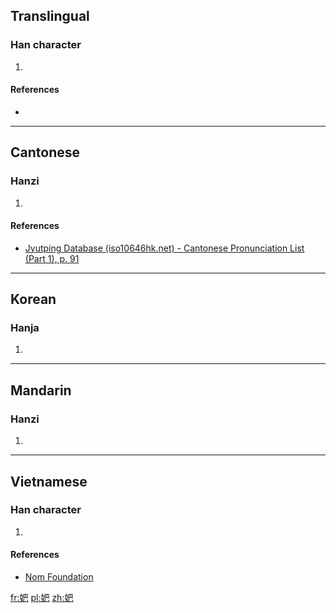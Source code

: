 ==Translingual==

===Han character===
{{Han char|rn=38|rad=女|as=04|sn=7|four=|canj=VAU|ids=⿰女巴}}

# {{defn|Han|sort=女04}}

====References====
* {{Han ref|kx=0256.150|dkj=06081|dj=0520.130|hdz=21034.010|uh=5991|ud=22929}}

----

==Cantonese==

===Hanzi===
{{yue-hanzi|jyut=[[paa1]]|y=pa1}}

# {{defn|lang=yue|sort=女04}}

====References====
* [http://www.iso10646hk.net/jp/document/download.jsp Jyutping Database (iso10646hk.net) - Cantonese Pronunciation List (Part 1), p. 91]

----

==Korean==

===Hanja===
{{ko-hanja|hangeul=파|rv=pa|mr=p'a}}

# {{defn|lang=ko|sort=女04}}

----

==Mandarin==

===Hanzi===
{{cmn-hanzi|pin=[[pā]] ([[pa1]])|wg=p'a<sup>1</sup>}}

# {{defn|lang=cmn|sort=女04}}

----

==Vietnamese==

===Han character===
{{vi-hantu|[[bà]]|rs=女04}}

# {{defn|lang=vi|sort=女04}}

====References====
*[http://nomfoundation.org/common/nom_details.php?codepoint=5991 Nom Foundation]

[[fr:妑]]
[[pl:妑]]
[[zh:妑]]
